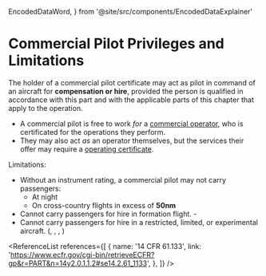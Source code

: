   EncodedDataWord,
} from '@site/src/components/EncodedDataExplainer'

# Commercial Pilot Privileges and Limitations

The holder of a commercial pilot certificate may act as pilot in command of an
aircraft for **compensation or hire**, provided the person is qualified in
accordance with this part and with the applicable parts of this chapter that
apply to the operation.

- A commercial pilot is free to work _for_ a
  [commercial operator](/docs/topics/commercial/operators), who is certificated for
  the operations they perform.
- They may also act _as_ an operator themselves, but the services their offer
  may require a [operating certificate](/docs/topics/commercial/operators).

Limitations:

- Without an instrument rating, a commercial pilot may not carry passengers:
  - At night
  - On cross-country flights in excess of **50nm**
- Cannot carry passengers for hire in formation flight. -
  <Reg part="91.111" />
- Cannot carry passengers for hire in a restricted, limited, or experimental
  aircraft. (<Reg part="91.313" />, <Reg part="91.315" />,
  <Reg part="91.317" />, <Reg part="91.319" />)

<Reg part="61.133" />

<ReferenceList
  references={[
    {
      name: '14 CFR 61.133',
      link: 'https://www.ecfr.gov/cgi-bin/retrieveECFR?gp&r=PART&n=14y2.0.1.1.2#se14.2.61_1133',
    },
  ]}
/>
